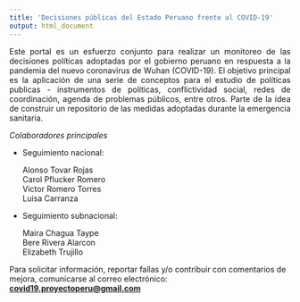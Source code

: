 ```yaml
---
title: 'Decisiones públicas del Estado Peruano frente al COVID-19'
output: html_document
---
```


<p>
<div style="text-align:justify"> Este portal es un esfuerzo conjunto para realizar un monitoreo de las decisiones políticas adoptadas por el gobierno peruano en respuesta a la pandemia del nuevo coronavirus de Wuhan (COVID-19). El objetivo principal es la aplicación de una serie de conceptos para el estudio de políticas publicas - instrumentos de políticas, conflictividad social, redes de coordinación, agenda de problemas públicos, entre otros. Parte de la idea de construir un repositorio de las medidas adoptadas durante la emergencia sanitaria. </div>
</p>


*Colaboradores principales*

* Seguimiento nacional:
  
  Alonso Tovar Rojas  
  Carol Pflucker Romero  
  Victor Romero Torres  
  Luisa Carranza  

* Seguimiento subnacional:

  Maira Chagua Taype  
  Bere Rivera Alarcon  
  Elizabeth Trujillo  


Para solicitar información, reportar fallas y/o contribuir con comentarios de mejora, comunicarse al correo electrónico: [**covid19.proyectoperu@gmail.com**](mailto:covid19.proyectoperu@gmail.com) 
